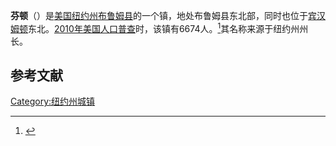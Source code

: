 {{Infobox settlement
|official_name            = 芬顿
|settlement_type          = 镇
|nickname                 = 
|motto                    =

<!-- Images -->
|image_skyline            = 
|imagesize                = 
|image_caption            = 
|image_flag               = 
|image_seal               =

<!-- Maps -->
|pushpin_map              = New York
|pushpin_label            = 芬顿
|pushpin_label_position   = <!-- the position of the pushpin label: left, right, top, bottom, none -->
|pushpin_map_caption      =
|pushpin_mapsize          =
|image_map                = 
|mapsize                  = 
|map_caption              = 
|image_map1               = 
|mapsize1                 = 
|map_caption1             =

<!-- Location -->
|coordinates_display      = inline,title
|coordinates_region       = US-NY
|subdivision_type         = [[国家|国家]]
|subdivision_name         = [[美国|美国]]
|subdivision_type1        = [[美国行政区划|州]]
|subdivision_name1        = [[纽约州|纽约州]]
|subdivision_type2        = [[纽约州行政区划|县]]
|subdivision_name2        = [[布鲁姆县_(纽约州)|布鲁姆县]]
|government_footnotes     = 
|government_type          = 
|established_title        = 
|established_date         =

<!-- Area -->
|unit_pref                = Imperial
|area_footnotes           = 
|area_magnitude           = 
|area_total_km2           = 86.4
|area_land_km2            = 84.9
|area_water_km2           = 1.5
|area_total_sq_mi         = 
|area_land_sq_mi          = 
|area_water_sq_mi         = 

<!-- Population -->
|population_as_of         = [[2010年美国人口普查|2010]]
|population_footnotes     = 
|population_total         = 6674
|population_density_km2   = 78.6
|population_density_sq_mi =

<!-- General information -->
|timezone                 = [[美国东部时间|美国东部时间]]
|utc_offset               = -5
|timezone_DST             = EDT
|utc_offset_DST           = -4
|elevation_footnotes      = 
|elevation_m              = 418
|elevation_ft             = 1371
|latd = 42 |latm = 11 |lats = 1 |latNS = N
|longd = 75 |longm = 49 |longs = 29 |longEW = W

<!-- Area/postal codes & others -->
|postal_code_type         = [[美国邮政编码|邮政编码]]
|postal_code              = 13833
|area_code                = [[美国电话区号607|607]]
|website                  = {{URL|www.townoffenton.com}}
|footnotes                = 
}}
'''芬顿'''（{{lang-en|Fenton}}）是[[美国|美国]][[纽约州|纽约州]][[布鲁姆县_(纽约州)|布鲁姆县]]的一个镇，地处布鲁姆县东北部，同时也位于[[宾汉姆顿|宾汉姆顿]]东北。[[2010年美国人口普查|2010年美国人口普查]]时，该镇有6674人。<ref name>{{cite web|url=http://factfinder2.census.gov|publisher=[[United_States_Census_Bureau|United States Census Bureau]]|title=American FactFinder|accessdate=2020-09-17|archive-date=2013-09-11|archive-url=https://web.archive.org/web/20130911234518/http://factfinder2.census.gov/|dead-url=no}}</ref>其名称来源于纽约州州长{{le|鲁本·芬顿|Reuben Fenton}}。

== 参考文献 ==
{{reflist}}

{{NY-stub}}
[[Category:纽约州城镇|Category:纽约州城镇]]